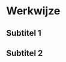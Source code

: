 # Werkwijze

```{=html}
<!--
Gedetailleerde omschrijving van alle stappen die doorlopen moeten worden om het protocol uit te voeren.
Deze stappen staan schematisch weergegeven in het processchema.
Subtitels gebruiken om elke stap te omschrijven.
-->
```
## Subtitel 1

## Subtitel 2

